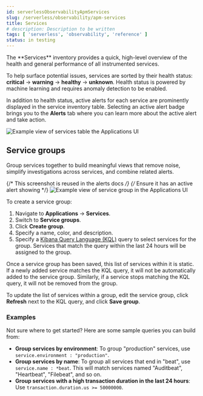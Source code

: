 ```yaml
---
id: serverlessObservabilityApmServices
slug: /serverless/observability/apm-services
title: Services
# description: Description to be written
tags: [ 'serverless', 'observability', 'reference' ]
status: in testing
---
```


<DocBadge template="technical preview" />
The **Services** inventory provides a quick, high-level overview of the health and general
performance of all instrumented services.

To help surface potential issues, services are sorted by their health status:
**critical** -> **warning** -> **healthy** -> **unknown**.
Health status is powered by <DocLink id="serverlessObservabilityApmIntegrateWithMachineLearning">machine learning</DocLink>
and requires anomaly detection to be enabled.

In addition to health status, active alerts for each service are prominently displayed in the service inventory table. Selecting an active alert badge brings you to the **Alerts** tab where you can learn more about the active alert and take action.

![Example view of services table the Applications UI](images/services/apm-services-overview.png)

## Service groups

<DocCallOut template="beta" />

Group services together to build meaningful views that remove noise, simplify investigations across services,
and combine related alerts.

{/* This screenshot is reused in the alerts docs */}
{/* Ensure it has an active alert showing */}
![Example view of service group in the Applications UI](images/services/apm-service-group.png)

To create a service group:

1. Navigate to **Applications** -> **Services**.
1. Switch to **Service groups**.
1. Click **Create group**.
1. Specify a name, color, and description.
1. Specify a [Kibana Query Language (KQL)](((kibana-ref))/kuery-query.html) query to select
   services for the group. Services that match the query within the last 24 hours will be assigned to the group.

<DocCallOut title="Note">

Once a service group has been saved, this list of services within it is static.
If a newly added service matches the KQL query, it will not be automatically added to the service group.
Similarly, if a service stops matching the KQL query, it will not be removed from the group.

To update the list of services within a group,
edit the service group, click **Refresh** next to the KQL query, and click **Save group**.

</DocCallOut>

### Examples

Not sure where to get started? Here are some sample queries you can build from:

* **Group services by environment**: To group "production" services, use `service.environment : "production"`.
* **Group services by name**: To group all services that end in "beat", use `service.name : *beat`. This will match services named "Auditbeat", "Heartbeat", "Filebeat", and so on.
* **Group services with a high transaction duration in the last 24 hours**: Use `transaction.duration.us >= 50000000`.


